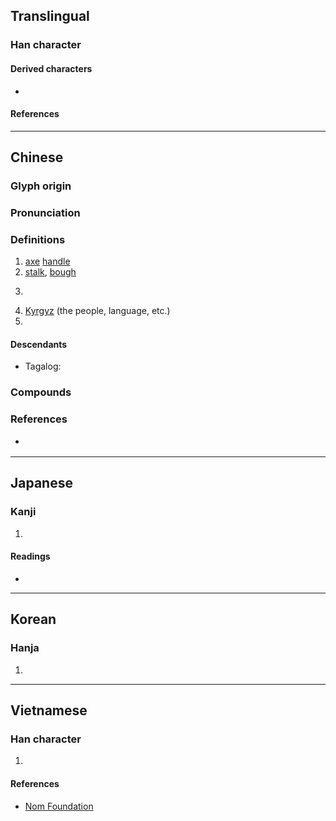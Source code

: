 {{character info/new}}
==Translingual==

===Han character===
{{Han char|rn=75|rad=木|as=05|sn=9|four=41920|canj=DMNR|ids=⿰木可}}

====Derived characters====
* {{l|mul|[[𫈥]], [[樖]]}}

====References====
{{Han ref|kx=0520.220|dkj=14658|dj=0908.170|hdz=21178.060|uh=67EF}}

----

==Chinese==
{{zh-forms}}

===Glyph origin===
{{Han etym}}

===Pronunciation===
{{zh-pron
|m=kē
|m-s=
|c=o1
|c-t=
|g=
|h=pfs=khô
|j=
|md=
|mn=koa/kho
|mn_note=koa - vernacular (surname); kho - literary
|mn-t=gua1/ko1
|mn-t_note=gua1 - vernacular (surname); ko1 - literary
|w=
|x=
|mc=y
|oc=y
|ma=
|cat=n,pn
}}

===Definitions===
{{zh-hanzi}}

# [[axe]] [[handle]]
# [[stalk]], [[bough]]
# {{surname|zh}}
#: {{zh-x|^柯 ^文-哲|{{w|Ko Wen-je|'''Ko''' Wen-je}}, incumbent mayor of [[Taipei]]}}
# [[Kyrgyz]] (the people, language, etc.)
# {{w|Notholithocarpus|tan oak}}

====Descendants====
* {{qualifier|Hokkien dialect}} Tagalog: {{l|tl|Cua}}

===Compounds===
{{zh-der|南柯|柯則|柯子|柯欽|柯駕|柯打|牂柯|柯爾克孜|古柯|柯南|南柯一夢|尼柯西亞}}

===References===
* {{qualifier|Min Nan}} {{thcwd|5090}}

----

==Japanese==

===Kanji===
{{ja-kanji|grade=|rs=木05}}

# {{rfdef|ja|sort=木05}}

====Readings====
* {{ja-readings
|goon=か
|kanon=か
|kun=え-
}}

----

==Korean==

===Hanja===
{{ko-hanja|hangeul=가|eumhun=|rv=ga|mr=ka|y=ka}}

# {{rfdef|ko|sort=木05}}

----

==Vietnamese==

===Han character===
{{vi-hantu|rs=木05|kha}}

# {{rfdef|vi|sort=木05}}

====References====
* [http://nomfoundation.org/common/nom_details.php?codepoint=67ef Nom Foundation]